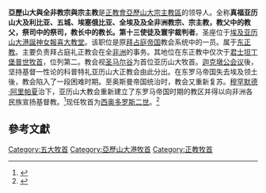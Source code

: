 {{Infobox Bishopric
|border             = orthodox
|font_color         = black
|bishopric          = 亞歷山大與全非教宗與宗主教
|coatofarms         = 
|image              = Patriarch of Alexandria Theodoros II.jpg
|incumbent          = [[西奥多罗斯二世|西奥多罗斯二世]]<br /><small>當選日：2004年10月24日</small>
|episcopal conference = 
|province           = [[亚历山大正教会|亚历山大正教会]]
|diocese            = 
|cathedral          = [[誕神女報喜大教堂_(亞歷山大港)|誕神女報喜大教堂]]
|first_bishop       = [[馬可_(福音書作者)|圣马尔谷]]（根據正教會傳統）
|date               = 
|website            = {{url|http://www.patriarchateofalexandria.com/}}
}}

'''亞歷山大與全非教宗與宗主教'''是[[正教會亞歷山大宗主教區|正教會亞歷山大宗主教區]]的领导人。全称'''真福亚历山大及利比亚、五城、埃塞俄比亚、全埃及及全非洲教宗、宗主教，教父中的教父，祭司中的祭司，教长中的教长。第十三使徒及寰宇裁判者'''。圣座位于[[埃及|埃及]][[亚历山大港|亚历山大港]][[誕神女報喜大教堂_(亞歷山大港)|誕神女報喜大教堂]]。该职位是原[[拜占庭帝国|拜占庭帝国]]教会系统中的一员。属于[[正教會|东正教]]。主要负责拜占庭礼正教会在全[[非洲|非洲]]的事务。其地位在东正教中仅次于[[君士坦丁堡普世牧首|君士坦丁堡普世牧首]]，位列第二。教会视[[馬可_(福音書作者)|圣马尔谷]]为首位亚历山大牧首。[[迦克墩公会议|迦克墩公会议]]後，坚持基督一性论的科普特礼亚历山大正教会由此分出。在东罗马帝国失去埃及领土後，教会陷入了一段困难时期。至奥斯曼帝国统治时，教会又重新复苏。[[穆罕默德·阿里帕夏|穆罕默德·阿里帕夏]]治下，亚历山大教会重新建立了东罗马帝国时期的教区并得以向非洲各民族宣扬基督教。<ref>{{Cite web |url=http://www.patriarchateofalexandria.com/index.php?module=content&cid=002010 |title=The Patriarchate of Alexandria and all Africa |accessdate=2016-09-11 |archive-date=2016-10-02 |archive-url=https://web.archive.org/web/20161002035502/http://www.patriarchateofalexandria.com/index.php?module=content&cid=002010 |dead-url=no }}</ref>现任牧首为[[西奥多罗斯二世|西奥多罗斯二世]]。<ref>{{Cite web |url=http://www.patriarchateofalexandria.com/index.php?module=content&cid=001003&lang=en |title=Patriarchate of Alexandria |accessdate=2016-09-11 |archive-date=2016-03-05 |archive-url=https://web.archive.org/web/20160305110014/http://www.patriarchateofalexandria.com/index.php?module=content&cid=001003&lang=en |dead-url=no }}</ref>

==參考文獻==
{{reflist}}

[[Category:五大牧首|Category:五大牧首]]
[[Category:亞歷山大港牧首|Category:亞歷山大港牧首]]
[[Category:正教牧首|Category:正教牧首]]